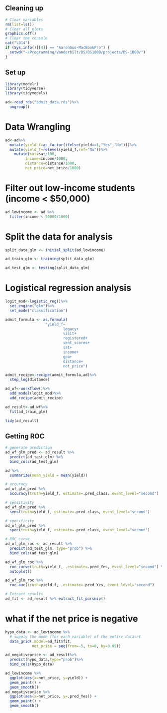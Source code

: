 ## Cleaning up
```r
# Clear variables
rm(list=ls())
# Clear all plots
graphics.off()
# Clear the console
cat("\014")
if (Sys.info()[[4]] == "AaronGuo-MacBookPro") {
  setwd("~/Programming/Vanderbilt/DS/DS1000/projects/DS-1000/")
}
```

## Set up
```r
library(modelr)
library(tidyverse)
library(tidymodels)
```

```r
ad<-read_rds("admit_data.rds")%>%
  ungroup()
```


# Data Wrangling
```r
ad<-ad%>%
  mutate(yield_f=as_factor(ifelse(yield==1,"Yes","No")))%>%
  mutate(yield_f=relevel(yield_f,ref="No"))%>%
    mutate(sat=sat/100,
         income=income/1000,
         distance=distance/1000,
         net_price=net_price/1000)
```
# Filter out low-income students (income < $50,000)
```r
ad_lowincome <- ad %>%
  filter(income < 50000/1000)
```

# Split the data for analysis
```r
split_data_glm <- initial_split(ad_lowincome)

ad_train_glm <- training(split_data_glm)

ad_test_glm <- testing(split_data_glm)
```
# Logistical regression analysis
```r
logit_mod<-logistic_reg()%>%
  set_engine("glm")%>%
  set_mode("classification")

admit_formula <- as.formula(
                  "yield_f~
                          legacy+
                          visit+
                          registered+
                          sent_scores+
                          sat+
                          income+
                          gpa+
                          distance+
                          net_price")

admit_recipe<-recipe(admit_formula,ad)%>%
  step_log(distance)

ad_wf<-workflow()%>%
  add_model(logit_mod)%>%
  add_recipe(admit_recipe)

ad_result<-ad_wf%>%
  fit(ad_train_glm)

tidy(ad_result)
```

## Getting ROC
```r
# generate prediction
ad_wf_glm_pred <- ad_result %>%
  predict(ad_test_glm) %>%
  bind_cols(ad_test_glm)
```
```r
ad %>% 
  summarize(mean_yield = mean(yield))
```
```r
# accuracy
ad_wf_glm_pred %>%
  accuracy(truth=yield_f, estimate=.pred_class, event_level="second")
```
```r
# sensitivity
ad_wf_glm_pred %>%
  sens(truth=yield_f, estimate=.pred_class, event_level="second")
```
```r
# specificity
ad_wf_glm_pred %>%
  spec(truth=yield_f, estimate=.pred_class, event_level="second")
```
```r
# ROC curve
ad_wf_glm_roc <- ad_result %>%
  predict(ad_test_glm, type="prob") %>%
  bind_cols(ad_test_glm)
```
```r
ad_wf_glm_roc %>%
  roc_curve(truth=yield_f, .estimate=.pred_Yes, event_level="second") %>%
  autoplot()
```
```r
ad_wf_glm_roc %>%
  roc_auc(truth=yield_f, .estimate=.pred_Yes, event_level="second")

```

```r
# Extract results
ad_fit <- ad_result %>% extract_fit_parsnip()
```



# what if the net price is negative
```r
hypo_data <- ad_lowincome %>%
  # supply the mode (for each variable) of the entire dataset 
  data_grid(.model=ad_fit$fit,
            net_price = seq(from=-5, to=0, by=0.05))
```
```r
ad_negativeprice <- ad_result%>%
  predict(hypo_data,type="prob")%>%
  bind_cols(hypo_data)
```

```r
ad_lowincome %>%
  ggplot(aes(x=net_price, y=yield)) + 
  geom_point() +
  geom_smooth()
ad_negativeprice %>%
  ggplot(aes(x=net_price, y=.pred_Yes)) + 
  geom_point() +
  geom_smooth()
```